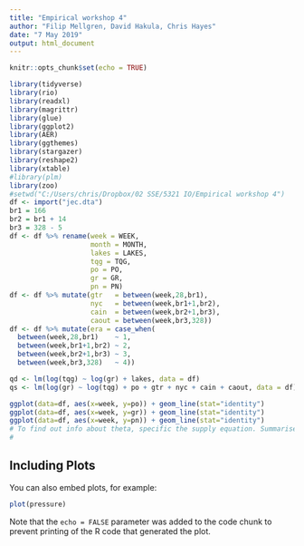 ```yaml
---
title: "Empirical workshop 4"
author: "Filip Mellgren, David Hakula, Chris Hayes"
date: "7 May 2019"
output: html_document
---
```


```r
knitr::opts_chunk$set(echo = TRUE)
```


```r
library(tidyverse)
library(rio)
library(readxl)
library(magrittr)
library(glue)
library(ggplot2)
library(AER)
library(ggthemes)
library(stargazer)
library(reshape2)
library(xtable)
#library(plm)
library(zoo)
#setwd("C:/Users/chris/Dropbox/02 SSE/5321 IO/Empirical workshop 4")
df <- import("jec.dta")
br1 = 166
br2 = br1 + 14
br3 = 328 - 5
df <- df %>% rename(week = WEEK,
                    month = MONTH,
                    lakes = LAKES,
                    tqg = TQG,
                    po = PO,
                    gr = GR,
                    pn = PN)
df <- df %>% mutate(gtr   = between(week,28,br1),
                    nyc   = between(week,br1+1,br2),
                    cain  = between(week,br2+1,br3),
                    caout = between(week,br3,328))
df <- df %>% mutate(era = case_when(
  between(week,28,br1)    ~ 1,
  between(week,br1+1,br2) ~ 2,
  between(week,br2+1,br3) ~ 3,
  between(week,br3,328)   ~ 4))

qd <- lm(log(tqg) ~ log(gr) + lakes, data = df)                         # qty   = f(price, lakes)
qs <- lm(log(gr) ~ log(tqg) + po + gtr + nyc + cain + caout, data = df) # price = f(qty, lakes, era)

ggplot(data=df, aes(x=week, y=po)) + geom_line(stat="identity")
ggplot(data=df, aes(x=week, y=gr)) + geom_line(stat="identity")
ggplot(data=df, aes(x=week, y=pn)) + geom_line(stat="identity")
# To find out info about theta, specific the supply equation. Summarise MC by weights of market share, 
# 
```

## Including Plots

You can also embed plots, for example:

```r
plot(pressure)
```

Note that the `echo = FALSE` parameter was added to the code chunk to prevent printing of the R code that generated the plot.
